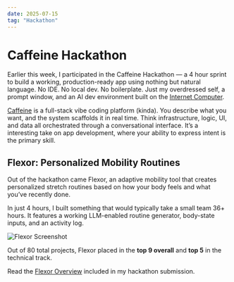 ```yaml
---
date: 2025-07-15
tag: "Hackathon"
---
```


# Caffeine Hackathon

Earlier this week, I participated in the Caffeine Hackathon — a 4 hour sprint to build a working, production-ready app using nothing but natural language. No IDE. No local dev. No boilerplate. Just my overdressed self, a prompt window, and an AI dev environment built on the [Internet Computer](https://internetcomputer.org).

[Caffeine](https://caffeine.ai) is a full-stack vibe coding platform (kinda). You describe what you want, and the system scaffolds it in real time. Think infrastructure, logic, UI, and data all orchestrated through a conversational interface. It’s a interesting take on app development, where your ability to express intent is the primary skill.

## Flexor: Personalized Mobility Routines

Out of the hackathon came Flexor, an adaptive mobility tool that creates personalized stretch routines based on how your body feels and what you’ve recently done.

In just 4 hours, I built something that would typically take a small team 36+ hours. It features a working LLM-enabled routine generator, body-state inputs, and an activity log.

![Flexor Screenshot](https://imagedelivery.net/5zM6Rdl2uV8Hmr9WxRh20g/cc678fe1-cb4c-44a5-e201-dc4348f79c00/lg)

Out of 80 total projects, Flexor placed in the **top 9 overall** and **top 5** in the technical track.

Read the [Flexor Overview](https://blob.radison.io/flexor-overview-v0.1.pdf) included in my hackathon submission.
